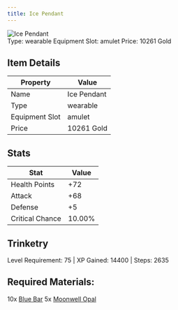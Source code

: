 ```yaml
---
title: Ice Pendant
---
```


<div className="flex items-start gap-6 mb-8">
  <div className="flex-shrink-0">
    <img src="/assets/resources/trinketry/amulets/ice_star.png" alt="Ice Pendant" className="w-24 h-24 border rounded-lg" />
  </div>
  <div className="flex-1">
    <div className="space-y-2">
            <div className="flex flex-wrap gap-4 text-sm">
        <span className="px-2 py-1 bg-green-100 dark:bg-green-900 rounded-md">
          Type: wearable
        </span>
        <span className="px-2 py-1 bg-purple-100 dark:bg-purple-900 rounded-md">
          Equipment Slot: amulet
        </span>
        <span className="px-2 py-1 bg-yellow-100 dark:bg-yellow-900 rounded-md">
          Price: 10261 Gold
        </span>
      </div>
    </div>
  </div>
</div>

## Item Details
| Property | Value |
|----------|-------|
| Name | Ice Pendant |
| Type | wearable |
| Equipment Slot | amulet |
| Price | 10261 Gold |

## Stats
| Stat | Value |
|------|-------|
| Health Points | +72 |
| Attack | +68 |
| Defense | +5 |
| Critical Chance | 10.00% |

## Trinketry
Level Requirement: 75 | XP Gained: 14400 | Steps: 2635

## Required Materials:
10x [Blue Bar](/docs/resources/individual/blue_bar)
5x [Moonwell Opal](/docs/resources/individual/moonwell_opal)

